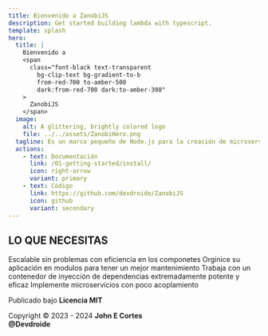 ```yaml
---
title: Bienvenido a ZanobiJS
description: Get started building lambda with typescript.
template: splash
hero:
  title: |
    Bienvenido a
    <span
      class="font-black text-transparent
        bg-clip-text bg-gradient-to-b
        from-red-700 to-amber-500
        dark:from-red-700 dark:to-amber-300"
    >
      ZanobiJS
    </span>
  image:
    alt: A glittering, brightly colored logo
    file: ../../assets/ZanobiHero.png
  tagline: Es un marco pequeño de Node.js para la creación de microservicios del lado del servidor, eficientes, escalables y de nivel empresarial con TypeScript.
  actions:
    - text: Documentación
      link: /01-getting-started/install/
      icon: right-arrow
      variant: primary
    - text: Código
      link: https://github.com/devdroide/ZanobiJS
      icon: github
      variant: secondary
---
```



## LO QUE NECESITAS

<CardGrid stagger>
  <Card title="Escalable" icon="rocket">
    Escalable sin problemas con eficiencia en los componetes
  </Card>
  <Card title="Modular" icon="matrix">
    Orginice su aplicación en modulos para tener un mejor mantenimiento
  </Card>
  <Card title="Inyección de dependencia" icon="add-document">
    Trabaja con un contenedor de inyección de dependencias extremadamente
    potente y eficaz
  </Card>
  <Card title="Microservicios" icon="puzzle">
    Implemente microservicios con poco acoplamiento
  </Card>
</CardGrid>

<footer class="text-center">
  <p class="mb-0">
    Publicado bajo <strong>Licencia MIT</strong>
  </p>
  <p class="mt-0">
    Copyright © 2023 - 2024 <strong>John E Cortes</strong>
    <br>
      <strong>@Devdroide</strong>
    </br>
  </p>
</footer>
